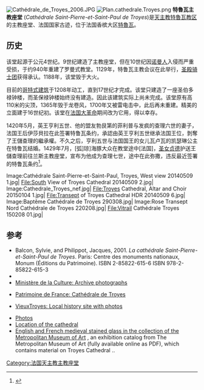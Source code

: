 [[Image:Cathédrale_de_Troyes_2006.JPG|thumb]]
[[Image:Plan.cathedrale.Troyes.png|thumb]]
'''特魯瓦主教座堂''' (''Cathédrale Saint-Pierre-et-Saint-Paul de Troyes'')是[[天主教特魯瓦教区|天主教特魯瓦教区]]的主教座堂、法国国家古迹，位于法国香槟大区[[特魯瓦|特魯瓦]]。

==历史==
该堂起源于公元4世纪。9世纪建造了主教座堂，但在10世纪因[[诺曼人|诺曼人]]入侵而严重受损，于约940年重建了罗曼式教堂。1129年，特鲁瓦主教会议在此举行，[[圣殿骑士团|圣殿骑士团]]获得承认。1188年，该堂毁于大火。

目前的[[哥特式建筑|哥特式建筑]]于1208年动工，直到17世纪才完成。该堂只建造了一座圣伯多禄钟楼，而圣保禄钟楼始终没有建造。因此该建筑实际上尚未完成。该堂原有高110米的尖顶，1365年毁于龙卷风，1700年又被雷电击中，此后再未重建。精美的立面建于16世纪初。该堂在[[法国大革命|法国大革命]]期间改为它用，得以幸存。

1420年5月，英王亨利五世、他的盟友勃艮第的菲利普与发疯的查理六世的妻子，法国王后伊莎貝拉在此签署特鲁瓦条约，承認由英王亨利五世继承法国王位，剝奪了王儲查理的繼承權。不久之后，亨利五世与法国国王的女儿瓦卢瓦的凯瑟琳公主在特鲁瓦结婚。1429年7月，[弧]琼]海豚大众在教堂途中[法国]，[[圣女贞德|圣女贞德]]护送王儲查理前往兰斯主教座堂，宣布为他成为查理七世，途中在此弥撒，违反最近签署的特鲁瓦条约<ref>{{cite web|url = http://vieuxtroyes.free.fr/t/enghist.htm|title = History of Troyesaccessdate = 2012-0426|access-date = 2015-04-17|archive-date = 2021-01-26|archive-url = https://web.archive.org/web/20210126111728/http://vieuxtroyes.free.fr/t/enghist.htm|dead-url = no}}</ref>。

<gallery>
Image:Cathédrale Saint-Pierre-et-Saint-Paul, Troyes, West view 20140509 1.jpg|
File:South View of Troyes Cathedral 20140509 2.jpg|
Image:Cathedrale_Troyes_nef.jpg|
File:Troyes Cathedral, Altar and Choir 20150104 1.jpg|
File:Transept of Troyes Cathedral HDR 20140509 6.jpg|
Image:Baptême Cathédrale de Troyes 290308.jpg|
Image:Rose Transept Nord Cathédrale de Troyes 220208.jpg|
File:Vitrail Cathédrale Troyes 150208 01.jpg|
</gallery>

==参考==
{{reflist}}
* Balcon, Sylvie, and Philippot, Jacques, 2001. ''La cathédrale Saint-Pierre-et-Saint-Paul de Troyes''. Paris: Centre des monuments nationaux, Monum (Éditions du Patrimoine). ISBN 2-85822-615-6 ISBN 978-2-85822-615-3
* {{法国天主教主教座堂}}
* [http://www.culture.gouv.fr/culture/inventai/itiinv/cathedrale/docimage/troyes/cat_troyes.html Ministère de la Culture: Archive photographs] {{Wayback|url=http://www.culture.gouv.fr/culture/inventai/itiinv/cathedrale/docimage/troyes/cat_troyes.html |date=20160317143546 }}
* {{fr icon}} [http://www.patrimoinedefrance.org/mon019.htm Patrimoine de France: Cathédrale de Troyes] {{Wayback|url=http://www.patrimoinedefrance.org/mon019.htm |date=20190708123523 }}
* {{fr icon}} [http://vieuxtroyes.free.fr/t/engcath.htm VieuxTroyes: Local history site with photos] {{Wayback|url=http://vieuxtroyes.free.fr/t/engcath.htm |date=20120206221504 }}
* [http://www.gotik-romanik.de/Troyes,%20Kathedrale%20Thumbnails/Thumbnails.html Photos] {{Wayback|url=http://www.gotik-romanik.de/Troyes,%20Kathedrale%20Thumbnails/Thumbnails.html |date=20190716204051 }}
* [http://www.scholares.net/index.php?Gazetteer-Troyes Location of the cathedral] {{Wayback|url=http://www.scholares.net/index.php?Gazetteer-Troyes |date=20190716091821 }}
*[http://cdm16028.contentdm.oclc.org/cdm/compoundobject/collection/p15324coll10/id/66508 English and French medieval stained glass in the collection of the Metropolitan Museum of Art] {{Wayback|url=http://cdm16028.contentdm.oclc.org/cdm/compoundobject/collection/p15324coll10/id/66508 |date=20150417091707 }}, an exhibition catalog from The Metropolitan Museum of Art (fully available online as PDF), which contains material on Troyes Cathedral ..
{{coord|48|18|1|N|4|4|53|E|type:landmark_region:FR|display=title}}
[[Category:法国天主教主教座堂|Category:法国天主教主教座堂]]